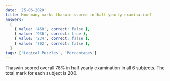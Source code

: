 ```yaml
---
date: '25-06-2020'
title: How many marks thaswin scored in half yearly examination?
answers:
  [
    { value: '468', correct: false },
    { value: '936', correct: true },
    { value: '234', correct: false },
    { value: '702', correct: false },
  ]
tags: ['Logical Puzzles', 'Percentages']
---
```


Thaswin scored overall 78% in half yearly examination in all 6 subjects. The total mark for each subject is 200.

